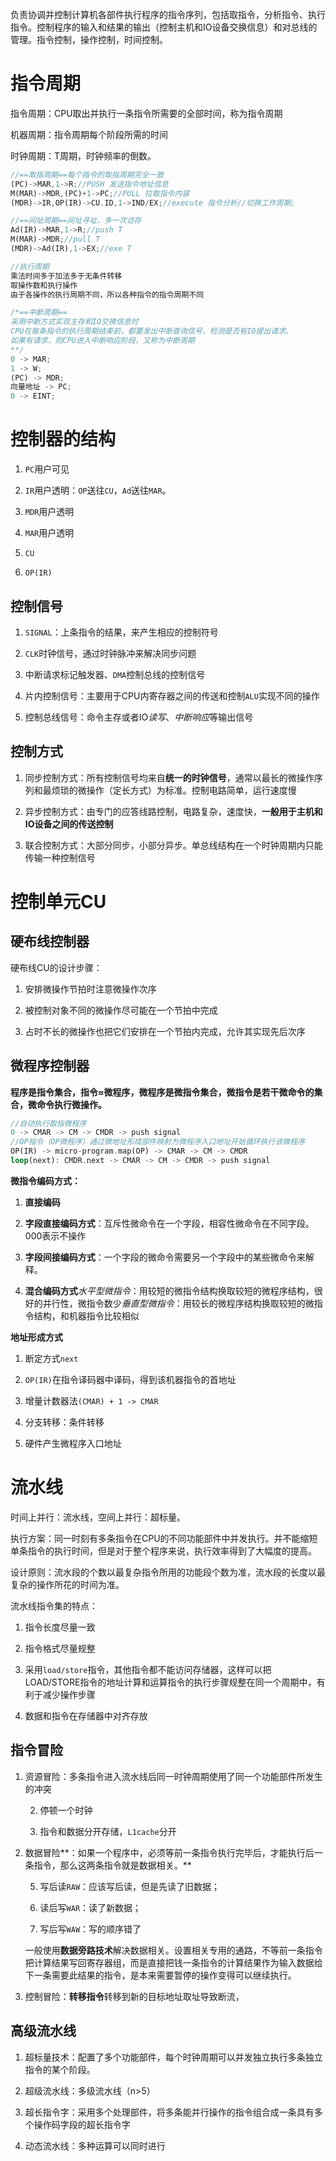 负责协调并控制计算机各部件执行程序的指令序列，包括取指令，分析指令、执行指令。控制程序的输入和结果的输出（控制主机和IO设备交换信息）和对总线的管理。指令控制，操作控制，时间控制。

# 指令周期

指令周期：CPU取出并执行一条指令所需要的全部时间，称为指令周期

机器周期：指令周期每个阶段所需的时间

时钟周期：T周期，时钟频率的倒数。

```Rust
//==取指周期==每个指令的取指周期完全一致
(PC)->MAR,1->R;//PUSH 发送指令地址信息
M(MAR)->MDR,(PC)+1->PC;//PULL 拉取指令内容
(MDR)->IR,OP(IR)->CU.ID,1->IND/EX;//execute 指令分析//切换工作周期;

//==间址周期==间址寻址，多一次访存
Ad(IR)->MAR,1->R;//push T
M(MAR)->MDR;//pull T
(MDR)->Ad(IR),1->EX;//exe T

//执行周期
乘法时间多于加法多于无条件转移
取操作数和执行操作
由于各操作的执行周期不同，所以各种指令的指令周期不同

/*==中断周期==
采用中断方式实现主存和IO交换信息时
CPU在每条指令的执行周期结束前，都要发出中断查询信号，检测是否有IO提出请求。
如果有请求，则CPU进入中断响应阶段，又称为中断周期
**/
0 -> MAR;
1 -> W;
(PC) -> MDR;
向量地址 -> PC;
0 -> EINT;
```

# 控制器的结构

1. `PC`用户可见

2. `IR`用户透明：`OP`送往`CU`，`Ad`送往`MAR`。

3. `MDR`用户透明

4. `MAR`用户透明

5. `CU`

6. `OP(IR)`

## 控制信号

1. `SIGNAL`：上条指令的结果，来产生相应的控制符号

2. `CLK`时钟信号，通过时钟脉冲来解决同步问题

3. 中断请求标记触发器、`DMA`控制总线的控制信号

4. 片内控制信号：主要用于CPU内寄存器之间的传送和控制`ALU`实现不同的操作

5. 控制总线信号：命令主存或者IO*读写*、*中断响应*等输出信号

## 控制方式

1. 同步控制方式：所有控制信号均来自**统一的时钟信号**，通常以最长的微操作序列和最烦琐的微操作（定长方式）为标准。控制电路简单，运行速度慢

2. 异步控制方式：由专门的应答线路控制，电路复杂，速度快，**一般用于主机和IO设备之间的传送控制**

3. 联合控制方式：大部分同步，小部分异步。单总线结构在一个时钟周期内只能传输一种控制信号

# 控制单元CU

## 硬布线控制器

硬布线CU的设计步骤：

1. 安排微操作节拍时注意微操作次序

2. 被控制对象不同的微操作尽可能在一个节拍中完成

3. 占时不长的微操作也把它们安排在一个节拍内完成，允许其实现先后次序

## 微程序控制器

**程序是指令集合，指令≈微程序，微程序是微指令集合，微指令是若干微命令的集合，微命令执行微操作。**

```Rust
//自动执行取指微程序
0 -> CMAR -> CM -> CMDR -> push signal
//OP指令（OP微程序）通过微地址形成部件映射为微程序入口地址开始循环执行该微程序
OP(IR) -> micro-program.map(OP) -> CMAR -> CM -> CMDR
loop(next): CMDR.next -> CMAR -> CM -> CMDR -> push signal
```

**微指令编码方式：**

1. **直接编码**

2. **字段直接编码方式**：互斥性微命令在一个字段，相容性微命令在不同字段。000表示不操作

3. **字段间接编码方式**：一个字段的微命令需要另一个字段中的某些微命令来解释。

4. **混合编码方式***水平型微指令*：用较短的微指令结构换取较短的微程序结构，很好的并行性，微指令数少*垂直型微指令*：用较长的微程序结构换取较短的微指令结构，和机器指令比较相似

**地址形成方式**

1. 断定方式`next`

2. `OP(IR)`在指令译码器中译码，得到该机器指令的首地址

3. 增量计数器法`(CMAR) + 1 -> CMAR`

4. 分支转移：条件转移

5. 硬件产生微程序入口地址

# 流水线

时间上并行：流水线，空间上并行：超标量。

执行方案：同一时刻有多条指令在CPU的不同功能部件中并发执行。并不能缩短单条指令的执行时间，但是对于整个程序来说，执行效率得到了大幅度的提高。

设计原则：流水段的个数以最复杂指令所用的功能段个数为准，流水段的长度以最复杂的操作所花的时间为准。

流水线指令集的特点：

1. 指令长度尽量一致

2. 指令格式尽量规整

3. 采用`load/store`指令，其他指令都不能访问存储器，这样可以把LOAD/STORE指令的地址计算和运算指令的执行步骤规整在同一个周期中，有利于减少操作步骤

4. 数据和指令在存储器中对齐存放

## 指令冒险

1. 资源冒险：多条指令进入流水线后同一时钟周期使用了同一个功能部件所发生的冲突

    2. 停顿一个时钟

    3. 指令和数据分开存储，`L1cache`分开

4. 数据冒险**：如果一个程序中，必须等前一条指令执行完毕后，才能执行后一条指令，那么这两条指令就是数据相关。**

    5. 写后读`RAW`：应该写后读，但是先读了旧数据；

    6. 读后写`WAR`：读了新数据；

    7. 写后写`WAW`：写的顺序错了

    一般使用**数据旁路技术**解决数据相关。设置相关专用的通路，不等前一条指令把计算结果写回寄存器组，而是直接把钱一条指令的计算结果作为输入数据给下一条需要此结果的指令，是本来需要暂停的操作变得可以继续执行。

1. 控制冒险：**转移指令**转移到新的目标地址取址导致断流，

## 高级流水线

1. 超标量技术：配置了多个功能部件，每个时钟周期可以并发独立执行多条独立指令的某个阶段。

2. 超级流水线：多级流水线（n>5）

3. 超长指令字：采用多个处理部件，将多条能并行操作的指令组合成一条具有多个操作码字段的超长指令字

4. 动态流水线：多种运算可以同时进行

